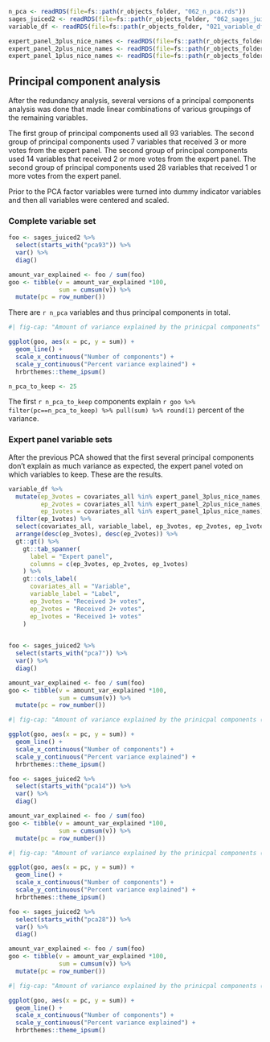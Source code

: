 

```r

n_pca <- readRDS(file=fs::path(r_objects_folder, "062_n_pca.rds"))
sages_juiced2 <- readRDS(file=fs::path(r_objects_folder, "062_sages_juiced2.rds"))
variable_df <- readRDS(file=fs::path(r_objects_folder, "021_variable_df.rds"))

expert_panel_3plus_nice_names <- readRDS(file=fs::path(r_objects_folder, "062_expert_panel_3plus_nice_names.rds"))
expert_panel_2plus_nice_names <- readRDS(file=fs::path(r_objects_folder, "062_expert_panel_2plus_nice_names.rds"))
expert_panel_1plus_nice_names <- readRDS(file=fs::path(r_objects_folder, "062_expert_panel_1plus_nice_names.rds"))


```

## Principal component analysis

After the redundancy analysis, several versions of a principal components analysis was done that made linear combinations of various groupings of the remaining variables.

The first group of principal components used all 93 variables.
The second group of principal components used 7 variables that received 3 or more votes from the expert panel.
The second group of principal components used 14 variables that received 2 or more votes from the expert panel.
The second group of principal components used 28 variables that received 1 or more votes from the expert panel.

Prior to the PCA factor variables were turned into dummy indicator variables and then all variables were centered and scaled.

### Complete variable set

```r
foo <- sages_juiced2 %>%
  select(starts_with("pca93")) %>%
  var() %>%
  diag()

amount_var_explained <- foo / sum(foo)
goo <- tibble(v = amount_var_explained *100,
              sum = cumsum(v)) %>%
  mutate(pc = row_number())
```

There are `r n_pca` variables and thus principal components in total.


```r
#| fig-cap: "Amount of variance explained by the prinicpal components"

ggplot(goo, aes(x = pc, y = sum)) +
  geom_line() +
  scale_x_continuous("Number of components") +
  scale_y_continuous("Percent variance explained") +
  hrbrthemes::theme_ipsum()


```

```r
n_pca_to_keep <- 25
```

The first `r n_pca_to_keep` components explain `r goo %>% filter(pc==n_pca_to_keep) %>% pull(sum) %>% round(1)` percent of the variance.

### Expert panel variable sets

After the previous PCA showed that the first several principal components don't explain as much variance as expected, the expert panel voted on which variables to keep.  These are the results.

```r
variable_df %>%
  mutate(ep_3votes = covariates_all %in% expert_panel_3plus_nice_names,
         ep_2votes = covariates_all %in% expert_panel_2plus_nice_names,
         ep_1votes = covariates_all %in% expert_panel_1plus_nice_names) %>%
  filter(ep_1votes) %>%
  select(covariates_all, variable_label, ep_3votes, ep_2votes, ep_1votes) %>%
  arrange(desc(ep_3votes), desc(ep_2votes)) %>%
  gt::gt() %>%
    gt::tab_spanner(
      label = "Expert panel",
      columns = c(ep_3votes, ep_2votes, ep_1votes)
    ) %>%
    gt::cols_label(
      covariates_all = "Variable", 
      variable_label = "Label", 
      ep_3votes = "Received 3+ votes", 
      ep_2votes = "Received 2+ votes", 
      ep_1votes = "Received 1+ votes"
    )
  

```



```r
foo <- sages_juiced2 %>%
  select(starts_with("pca7")) %>%
  var() %>%
  diag()

amount_var_explained <- foo / sum(foo)
goo <- tibble(v = amount_var_explained *100,
              sum = cumsum(v)) %>%
  mutate(pc = row_number())
```

```r
#| fig-cap: "Amount of variance explained by the prinicpal components (3+ votes by expert panel)"

ggplot(goo, aes(x = pc, y = sum)) +
  geom_line() +
  scale_x_continuous("Number of components") +
  scale_y_continuous("Percent variance explained") +
  hrbrthemes::theme_ipsum()


```

```r
foo <- sages_juiced2 %>%
  select(starts_with("pca14")) %>%
  var() %>%
  diag()

amount_var_explained <- foo / sum(foo)
goo <- tibble(v = amount_var_explained *100,
              sum = cumsum(v)) %>%
  mutate(pc = row_number())
```

```r
#| fig-cap: "Amount of variance explained by the prinicpal components (2+ votes by expert panel)"

ggplot(goo, aes(x = pc, y = sum)) +
  geom_line() +
  scale_x_continuous("Number of components") +
  scale_y_continuous("Percent variance explained") +
  hrbrthemes::theme_ipsum()


```

```r
foo <- sages_juiced2 %>%
  select(starts_with("pca28")) %>%
  var() %>%
  diag()

amount_var_explained <- foo / sum(foo)
goo <- tibble(v = amount_var_explained *100,
              sum = cumsum(v)) %>%
  mutate(pc = row_number())
```

```r
#| fig-cap: "Amount of variance explained by the prinicpal components (1+ votes by expert panel)"

ggplot(goo, aes(x = pc, y = sum)) +
  geom_line() +
  scale_x_continuous("Number of components") +
  scale_y_continuous("Percent variance explained") +
  hrbrthemes::theme_ipsum()


```
